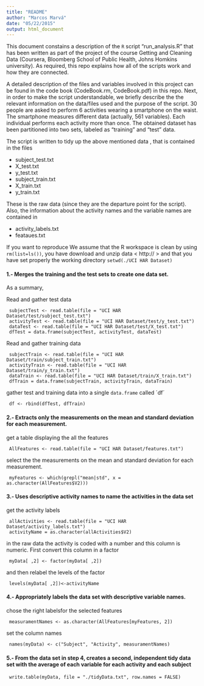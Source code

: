 ```yaml
---
title: "README"
author: "Marcos Marvá"
date: "05/22/2015"
output: html_document
---
```



This document constains a description of the `R`  script "run_analysis.R" that has been written as part of the project of the course Getting and Cleaning Data (Coursera, Bloomberg School of Public Health, Johns Homkins university). As required, this repo explains how all of the scripts work and how they are connected.  



A detailed description of the files and variables involved in this project can  be found in the code book (CodeBook.rm, CodeBook.pdf) in this repo. Next, in order to make the script understandable, we briefly describe the 
the relevant information on the data/files used and the purpose of the script.  30 people are asked to perform 
6 activities wearing a smartphone on the waist. The smartphone measures different data (actually, 561 
variables). Each individual performs each activity more than once. The obtained dataset has been partitioned into two sets, labeled as "training" and "test" data. 


The script is written to tidy up the above mentioned data , that is 
contained in the files 

  * subject_test.txt
  * X_test.txt
  * y_test.txt
  * subject_train.txt
  * X_train.txt
  * y_train.txt

These is the raw data (since they are the departure point for the script). Also, the information 
about the activity names and the variable names are contained in 

  * activity_labels.txt
  * feataues.txt

If you want to reproduce We assume that the R workspace is clean by using `rm(list=ls())`, you have download 
and unzip data < http:// > and that you have set properly the working directory `setwd(./UCI HAR Dataset)`


#### 1.- Merges the training and the test sets to create one data set.

As a summary, 

Read and gather test data

     subjectTest <- read.table(file = "UCI HAR Dataset/test/subject_test.txt")
     activityTest <- read.table(file = "UCI HAR Dataset/test/y_test.txt")
     dataTest <- read.table(file = "UCI HAR Dataset/test/X_test.txt")
     dfTest = data.frame(subjectTest, activityTest, dataTest)

Read and gather training data

     subjectTrain <- read.table(file = "UCI HAR Dataset/train/subject_train.txt")
     activityTrain <- read.table(file = "UCI HAR Dataset/train/y_train.txt")
     dataTrain <- read.table(file = "UCI HAR Dataset/train/X_train.txt")
     dfTrain = data.frame(subjectTrain, activityTrain, dataTrain)

gather test and training data into a single `data.frame` called ´df´

     df <- rbind(dfTest, dfTrain)


#### 2.- Extracts only the measurements on the mean and standard deviation for each measurement. 

get a table displaying the all the features

     AllFeatures <- read.table(file = "UCI HAR Dataset/features.txt")

select the the measurements on the mean and standard deviation for each measurement. 

     myFeatures <- which(grepl("mean|std", x = as.character(AllFeatures$V2)))


#### 3.- Uses descriptive activity names to name the activities in the data set

get the activity labels 

     allActivities <- read.table(file = "UCI HAR Dataset/activity_labels.txt")
     activityName = as.character(allActivities$V2)

in the raw data the activity is coded with a number and this column is numeric. 
First convert this column in a factor
     
     myData[ ,2] <- factor(myData[ ,2])

and then relabel the levels of the factor

     levels(myData[ ,2])<-activityName


#### 4.- Appropriately labels the data set with descriptive variable names. 

chose the right labelsfor the selected features

     measuramentNames <- as.character(AllFeatures[myFeatures, 2])

set the column names

     names(myData) <- c("Subject", "Activity", measuramentNames)


#### 5.- From the data set in step 4, creates a second, independent tidy data set with the average of each variable for each activity and each subject
     
     write.table(myData, file = "./tidyData.txt", row.names = FALSE)



